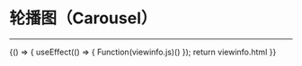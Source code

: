 
# 轮播图（Carousel）
***
<Meta title="复用组件/轮播图(Carousel)" />

<Canvas>
    <Story name="通用" height="150px" parameters={{ docs: { source: { code:`${viewinfo.html}${viewinfo.js}` }}}}>
    {() => {
        useEffect(() => {
           Function(viewinfo.js)()
        });
        return viewinfo.html
    }}  
    </Story>
</Canvas>

